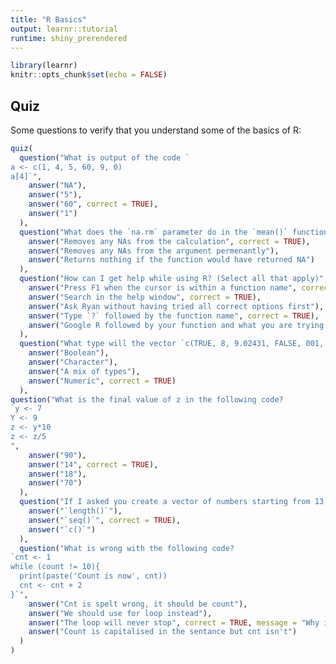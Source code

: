 ```yaml
---
title: "R Basics"
output: learnr::tutorial
runtime: shiny_prerendered
---
```


```r
library(learnr)
knitr::opts_chunk$set(echo = FALSE)
```


## Quiz

Some questions to verify that you understand some of the basics of R:

```r
quiz(
  question("What is output of the code `
a <- c(1, 4, 5, 60, 9, 0)
a[4]`",
    answer("NA"),
    answer("5"),
    answer("60", correct = TRUE),
    answer("1")
  ),
  question("What does the `na.rm` parameter do in the `mean()` function?",
    answer("Removes any NAs from the calculation", correct = TRUE),
    answer("Removes any NAs from the argument permenantly"),
    answer("Returns nothing if the function would have returned NA")
  ),
  question("How can I get help while using R? (Select all that apply)",
    answer("Press F1 when the cursor is within a function name", correct = TRUE),
    answer("Search in the help window", correct = TRUE),
    answer("Ask Ryan without having tried all correct options first"),
    answer("Type `?` followed by the function name", correct = TRUE),
    answer("Google R followed by your function and what you are trying to do", correct = TRUE)
  ),
  question("What type will the vector `c(TRUE, 8, 9.02431, FALSE, 001, NA)` be?",
    answer("Boolean"),
    answer("Character"),
    answer("A mix of types"),
    answer("Numeric", correct = TRUE)
  ),
question("What is the final value of z in the following code?
`y <- 7
Y <- 9
z <- y*10
z <- z/5
",
    answer("90"),
    answer("14", correct = TRUE),
    answer("18"),
    answer("70")
  ),
  question("If I asked you create a vector of numbers starting from 13, ending at 190, in steps of 17, what function would you use to do it?",
    answer("`length()`"),
    answer("`seq()`", correct = TRUE),
    answer("`c()`")
  ),
  question("What is wrong with the following code?
`cnt <- 1
while (count != 10){
  print(paste('Count is now', cnt))
  cnt <- cnt + 2
}`",
    answer("Cnt is spelt wrong, it should be count"),
    answer("We should use for loop instead"),
    answer("The loop will never stop", correct = TRUE, message = "Why is this the case?"),
    answer("Count is capitalised in the sentance but cnt isn't")
  )
)
```

